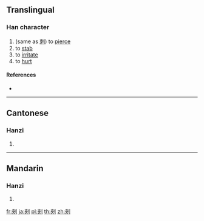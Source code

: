 ==Translingual==

===Han character===
{{Han char|rn=18|rad=刀|as=07|sn=9|four=|canj=KOLN|ids=⿰夾刂}}

# (same as [[刺]]) to [[pierce]]
# to [[stab]]
# to [[irritate]]
# to [[hurt]]

====References====
* {{Han ref|kx=0140.210|hdz=10340.020|uh=34E8|ud=13544}}

----

==Cantonese==

===Hanzi===
{{yue-hanzi|jyut=[[ci3]]|y=chi3}}

# {{defn|lang=yue|sort=刀07}}

----

==Mandarin==

===Hanzi===
{{cmn-hanzi|pin=[[cí]] ([[ci2]]), [[cì]] ([[ci4]])|wg=tz'u<sup>2</sup>, tz'u<sup>4</sup>}}

# {{defn|lang=cmn|sort=刀07}}

[[fr:㓨]]
[[ja:㓨]]
[[pl:㓨]]
[[th:㓨]]
[[zh:㓨]]